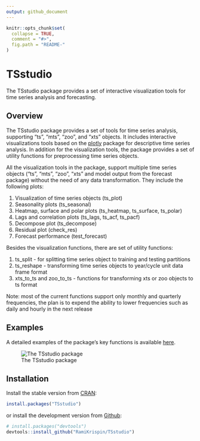 ```yaml
---
output: github_document
---
```


```r
knitr::opts_chunk$set(
  collapse = TRUE,
  comment = "#>",
  fig.path = "README-"
)
```

# TSstudio

The TSstudio package provides a set of interactive visualization tools for time series analysis and forecasting. 

## Overview

The TSstudio package provides a set of tools for time series analysis, supporting “ts”, “mts”, “zoo”, and “xts” objects. It includes interactive visualizations tools based on the [plotly](https://plot.ly/r/)  package for descriptive time series analysis. In addition for the visualization tools, the package provides a set of utility functions for preprocessing time series objects.

All the visualization tools in the package, support multiple time series objects (“ts”, “mts”, “zoo”, “xts” and model output from the forecast package) without the need of any data transformation. They include the following plots:

1.	Visualization of time series objects (ts_plot)
2.	Seasonality plots (ts_seasonal)
3.	Heatmap, surface and polar plots (ts_heatmap, ts_surface, ts_polar)
4.	Lags and correlation plots (ts_lags, ts_acf, ts_pacf)
5.	Decompose plot (ts_decompose)
6.	Residual plot (check_res)
7.	Forecast performance (test_forecast)

Besides the visualization functions, there are set of utility functions:

1. ts_split - for splitting time series object to training and testing partitions
2. ts_reshape - transforming time series objects to year/cycle unit data frame format
3. xts_to_ts and zoo_to_ts - functions for transforming xts or zoo objects to ts format

Note: most of the current functions support only monthly and quarterly frequencies, the plan is to expend the ability to lower frequencies such as daily and hourly in the next release


## Examples

A detailed examples of the package's key functions is available [here](https://cran.r-project.org/web/packages/TSstudio/vignettes/TSstudio_Intro.html).

![The TSstudio package](https://github.com/RamiKrispin/TSstudio/blob/master/vignettes/gif/TSstudio.gif)



## Installation


Install the stable version from [CRAN](https://CRAN.R-project.org/package=TSstudio):
``` r
install.packages("TSstudio")
```

or install the development version from [Github](https://github.com/RamiKrispin/TSstudio):
``` r
# install.packages("devtools")
devtools::install_github("RamiKrispin/TSstudio")
```

